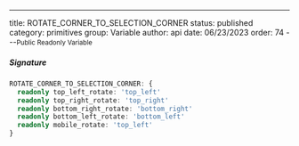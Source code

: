---
title: ROTATE_CORNER_TO_SELECTION_CORNER
status: published
category: primitives
group: Variable
author: api
date: 06/23/2023
order: 74
---<Small>Public Readonly Variable</Small>




##### Signature


```ts
ROTATE_CORNER_TO_SELECTION_CORNER: {
  readonly top_left_rotate: 'top_left'
  readonly top_right_rotate: 'top_right'
  readonly bottom_right_rotate: 'bottom_right'
  readonly bottom_left_rotate: 'bottom_left'
  readonly mobile_rotate: 'top_left'
}
```

